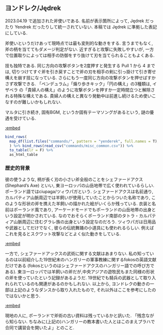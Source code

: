 ## ヨンドレク/Jędrek {#Jedrek}

2023.04.19 で追加された斧使いである. 名前が表示箇所によって, Jędrek だったり Yendrek だったりして統一されていない. 本稿では Jędrek に準拠した表記にしている.

斧使いというだけあって現時点では最も変則的な動きをする. 言うまでもなく, 斧の柄を当ててもダメージ判定がない. 近すぎると攻撃に失敗しやすいが, 一方で位置取りによっては相手の防御をすり抜けて刃を当てられることもよくある.

技も独特である. 同じ方向の攻撃ボタンを2度押すと発生する Pull 1 から 4 までは, 切りつけてすぐ斧を引き戻すことで斧の刃を相手の剣に引っ掛けて引き寄せ構えを崩す技になっている. さらにもう一度同じ方向の攻撃ボタンを押せばすかさず攻撃できる. 「ペンデュラム」「煽り歩きキック」「円の構え」の3種類は, イザベラ の「貴婦人の構え」のように攻撃ボタンを押すか一定時間立つと解除される特殊な構えである. 貴婦人の構えと異なり発動中は前進し続けるため使いこなすのが難しいかもしれない.

マルタに引き続き, 固有BGM, というか固有テーマソングがあるという, 謎の優遇を受けている.

[:embed](https://www.youtube.com/watch?v=LDldf2DGBas)

```r
bind_rows(
  map_df(list.files("commands/", pattern = "yenderek", full.names = T), read_csv)
  ) %>% bind_rows(read_csv("commands/misc_common.csv")) %>%
  to_table(lr = F) %>%
  as_html_table
```

### 歴史的背景

彼の使うような, 柄が長く刃の小さい斧全般のことをシェファードアクス (Shephard’s Axe) といい, 東ヨーロッパの山岳地帯で広く使われているらしい. ポーランド語ではciupaga/ツィウパガという. シェファードアクスは名前通り, カルパティア山脈周辺では羊飼いが使用していたことからついた名称であり, このような形状の斧を携えた羊飼いの描かれた絵がいくらか残っている. 衣装と名前はポーランド風であり, アーケードモードでもポーランドの山岳地帯の出身という設定が明かされている. なのでおそらくポーランド南部のタトラ・カルパティア山脈周辺に住むグラレ族の出身という設定なのだろう. ツィウパガは日用品や武器としてだけでなく, 彼らの伝統舞踊の小道具にも使われるらしい. 例えばこれを見るとスクワット攻撃などとよく似た動きをしている.

[:embed](https://www.youtube.com/watch?v=U0oKXDQzleY)

一方で, シェファードアックスの武術に関する文献はあまりない. 私の知っているのは以前紹介した19世紀末のハンガリーの軍事教練に関するfokosの英語文献だけである (fokosというのはシェファードアクスのハンガリー語での呼び方である). 東ヨーロッパでは羊飼いの斧だが,中央アジアの遊牧民もまた同様の形状の斧を使っていたという記録があるようだ. 19世紀でも騎兵の武器として取り入れられているのも関連があるのかもしれない. 以上から, ヨンドレクの動きの一部は上記のようなダンスから取り入れたもので, それ以外はここを参考にしたのではないかと思う.

[:embed](https://www.youtube.com/watch?v=_E7V9Hp0ZxY)

現地の人に, ポーランドで斧術の古い資料は残っているかと訊いた. 「残念ながら知らない. ちなみに(上記の)ハンガリーの教本書いた人とはこのまえプラハで合同で講習会を開いたよ」とのこと.
